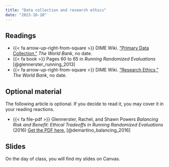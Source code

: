 ```yaml
---
title: "Data collection and research ethics"
date: "2023-10-10"
---
```


## Readings

- {{< fa arrow-up-right-from-square >}} DIME Wiki. ["Primary Data Collection,"](https://dimewiki.worldbank.org/Primary_Data_Collection) *The World Bank*, no date.
- {{< fa book >}} Pages 60 to 65 in *Running Randomized Evaluations* [@glennerster_running_2013]
- {{< fa arrow-up-right-from-square >}} DIME Wiki. ["Research Ethics,"](https://dimewiki.worldbank.org/Research_Ethics) *The World Bank*, no date.

## Optional material

The following article is optional. If you decide to read it, you may cover it in your reading reactions.

- {{< fa file-pdf >}} Glennerster, Rachel, and Shawn Powers *Balancing	Risk	and	Benefit: Ethical Tradeoffs in Running Randomized Evaluations* (2016) [Get the PDF here.](https://static1.squarespace.com/static/522c9e58e4b0bb402a7f99c8/t/54edeb2be4b035a09db328c6/1424878379649/Glennerster%2Band%2BPowers%2B2013.10.08%2BFinal.pdf) [@demartino_balancing_2016] 

## Slides

On the day of class, you will find my slides on Canvas. 
